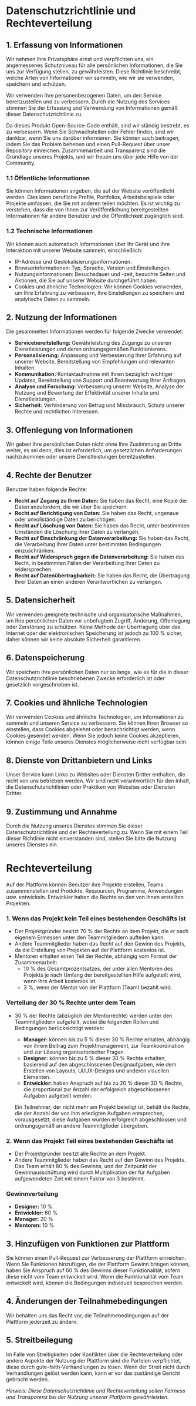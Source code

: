 # Datenschutzrichtlinie und Rechteverteilung

## 1. Erfassung von Informationen

Wir nehmen Ihre Privatsphäre ernst und verpflichten uns, ein angemessenes Schutzniveau für alle persönlichen Informationen, die Sie uns zur Verfügung stellen, zu gewährleisten. Diese Richtlinie beschreibt, welche Arten von Informationen wir sammeln, wie wir sie verwenden, speichern und schützen.

Wir verwenden Ihre personenbezogenen Daten, um den Service bereitzustellen und zu verbessern. Durch die Nutzung des Services stimmen Sie der Erfassung und Verwendung von Informationen gemäß dieser Datenschutzrichtlinie zu.

Da dieses Produkt Open-Source-Code enthält, sind wir ständig bestrebt, es zu verbessern. Wenn Sie Schwachstellen oder Fehler finden, sind wir dankbar, wenn Sie uns darüber informieren. Sie können auch beitragen, indem Sie das Problem beheben und einen Pull-Request über unser Repository einreichen. Zusammenarbeit und Transparenz sind die Grundlage unseres Projekts, und wir freuen uns über jede Hilfe von der Community.

### 1.1 Öffentliche Informationen

Sie können Informationen angeben, die auf der Website veröffentlicht werden. Dies kann berufliche Profile, Portfolios, Arbeitsbeispiele oder Projekte umfassen, die Sie mit anderen teilen möchten. Es ist wichtig zu verstehen, dass die von Ihnen zur Veröffentlichung bereitgestellten Informationen für andere Benutzer und die Öffentlichkeit zugänglich sind.

### 1.2 Technische Informationen

Wir können auch automatisch Informationen über Ihr Gerät und Ihre Interaktion mit unserer Website sammeln, einschließlich:

- IP-Adresse und Geolokalisierungsinformationen.
- Browserinformationen: Typ, Sprache, Version und Einstellungen.
- Nutzungsinformationen: Besuchsdauer und -zeit, besuchte Seiten und Aktionen, die Sie auf unserer Website durchgeführt haben.
- Cookies und ähnliche Technologien: Wir können Cookies verwenden, um Ihre Erfahrung zu verbessern, Ihre Einstellungen zu speichern und analytische Daten zu sammeln.

## 2. Nutzung der Informationen

Die gesammelten Informationen werden für folgende Zwecke verwendet:

- **Servicebereitstellung:** Gewährleistung des Zugangs zu unseren Dienstleistungen und deren ordnungsgemäßen Funktionierens.
- **Personalisierung:** Anpassung und Verbesserung Ihrer Erfahrung auf unserer Website, Bereitstellung von Empfehlungen und relevanten Inhalten.
- **Kommunikation:** Kontaktaufnahme mit Ihnen bezüglich wichtiger Updates, Bereitstellung von Support und Beantwortung Ihrer Anfragen.
- **Analyse und Forschung:** Verbesserung unserer Website, Analyse der Nutzung und Bewertung der Effektivität unserer Inhalte und Dienstleistungen.
- **Sicherheit:** Verhinderung von Betrug und Missbrauch, Schutz unserer Rechte und rechtlichen Interessen.

## 3. Offenlegung von Informationen

Wir geben Ihre persönlichen Daten nicht ohne Ihre Zustimmung an Dritte weiter, es sei denn, dies ist erforderlich, um gesetzlichen Anforderungen nachzukommen oder unsere Dienstleistungen bereitzustellen.

## 4. Rechte der Benutzer

Benutzer haben folgende Rechte:

- **Recht auf Zugang zu Ihren Daten:** Sie haben das Recht, eine Kopie der Daten anzufordern, die wir über Sie speichern.
- **Recht auf Berichtigung von Daten:** Sie haben das Recht, ungenaue oder unvollständige Daten zu berichtigen.
- **Recht auf Löschung von Daten:** Sie haben das Recht, unter bestimmten Umständen die Löschung Ihrer Daten zu verlangen.
- **Recht auf Einschränkung der Datenverarbeitung:** Sie haben das Recht, die Verarbeitung Ihrer Daten unter bestimmten Bedingungen einzuschränken.
- **Recht auf Widerspruch gegen die Datenverarbeitung:** Sie haben das Recht, in bestimmten Fällen der Verarbeitung Ihrer Daten zu widersprechen.
- **Recht auf Datenübertragbarkeit:** Sie haben das Recht, die Übertragung Ihrer Daten an einen anderen Verantwortlichen zu verlangen.

## 5. Datensicherheit

Wir verwenden geeignete technische und organisatorische Maßnahmen, um Ihre persönlichen Daten vor unbefugtem Zugriff, Änderung, Offenlegung oder Zerstörung zu schützen. Keine Methode der Übertragung über das Internet oder der elektronischen Speicherung ist jedoch zu 100 % sicher, daher können wir keine absolute Sicherheit garantieren.

## 6. Datenspeicherung

Wir speichern Ihre persönlichen Daten nur so lange, wie es für die in dieser Datenschutzrichtlinie beschriebenen Zwecke erforderlich ist oder gesetzlich vorgeschrieben ist.

## 7. Cookies und ähnliche Technologien

Wir verwenden Cookies und ähnliche Technologien, um Informationen zu sammeln und unseren Service zu verbessern. Sie können Ihren Browser so einstellen, dass Cookies abgelehnt oder benachrichtigt werden, wenn Cookies gesendet werden. Wenn Sie jedoch keine Cookies akzeptieren, können einige Teile unseres Dienstes möglicherweise nicht verfügbar sein.

## 8. Dienste von Drittanbietern und Links

Unser Service kann Links zu Websites oder Diensten Dritter enthalten, die nicht von uns betrieben werden. Wir sind nicht verantwortlich für den Inhalt, die Datenschutzrichtlinien oder Praktiken von Websites oder Diensten Dritter.

## 9. Zustimmung und Annahme

Durch die Nutzung unseres Dienstes stimmen Sie dieser Datenschutzrichtlinie und der Rechteverteilung zu. Wenn Sie mit einem Teil dieser Richtlinie nicht einverstanden sind, stellen Sie bitte die Nutzung unseres Dienstes ein.

# Rechteverteilung

Auf der Plattform können Benutzer ihre Projekte erstellen, Teams zusammenstellen und Produkte, Ressourcen, Programme, Anwendungen usw. entwickeln. Entwickler haben die Rechte an den von ihnen erstellten Projekten.

### 1. Wenn das Projekt kein Teil eines bestehenden Geschäfts ist

- Der Projektgründer besitzt 70 % der Rechte an dem Projekt, die er nach eigenem Ermessen unter den Teammitgliedern aufteilen kann.
- Andere Teammitglieder haben das Recht auf den Gewinn des Projekts, da die Erstellung von Projekten auf der Plattform kostenlos ist.
- Mentoren erhalten einen Teil der Rechte, abhängig vom Format der Zusammenarbeit:
  - 10 % des Gesamtprozentsatzes, der unter allen Mentoren des Projekts je nach Umfang der bereitgestellten Hilfe aufgeteilt wird, wenn ihre Arbeit kostenlos ist.
  - 3 %, wenn der Mentor von der Plattform (Team) bezahlt wird.

### Verteilung der 30 % Rechte unter dem Team

- 30 % der Rechte (abzüglich der Mentorrechte) werden unter den Teammitgliedern aufgeteilt, wobei die folgenden Rollen und Bedingungen berücksichtigt werden:

  - **Manager:** können bis zu 5 % dieser 30 % Rechte erhalten, abhängig von ihrem Beitrag zum Projektmanagement, zur Teamkoordination und zur Lösung organisatorischer Fragen.
  - **Designer:** können bis zu 5 % dieser 30 % Rechte erhalten, basierend auf den abgeschlossenen Designaufgaben, wie dem Erstellen von Layouts, UI/UX-Designs und anderen visuellen Elementen.
  - **Entwickler:** haben Anspruch auf bis zu 20 % dieser 30 % Rechte, die proportional zur Anzahl der erfolgreich abgeschlossenen Aufgaben aufgeteilt werden.

  Ein Teilnehmer, der nicht mehr am Projekt beteiligt ist, behält die Rechte, die der Anzahl der von ihm erledigten Aufgaben entsprechen, vorausgesetzt, diese Aufgaben wurden erfolgreich abgeschlossen und ordnungsgemäß an andere Teammitglieder übergeben.

### 2. Wenn das Projekt Teil eines bestehenden Geschäfts ist

- Der Projektgründer besitzt alle Rechte an dem Projekt.
- Andere Teammitglieder haben das Recht auf den Gewinn des Projekts. Das Team erhält 80 % des Gewinns, und der Zeitpunkt der Gewinnausschüttung wird durch Multiplikation der für Aufgaben aufgewendeten Zeit mit einem Faktor von 3 bestimmt.

### Gewinnverteilung

- **Designer:** 10 %
- **Entwickler:** 60 %
- **Manager:** 20 %
- **Mentoren:** 10 %

## 3. Hinzufügen von Funktionen zur Plattform

Sie können einen Pull-Request zur Verbesserung der Plattform einreichen. Wenn Sie Funktionen hinzufügen, die der Plattform Gewinn bringen können, haben Sie Anspruch auf 60 % des Gewinns dieser Funktionalität, sofern diese nicht vom Team entwickelt wird. Wenn die Funktionalität vom Team entwickelt wird, können die Bedingungen individuell besprochen werden.

## 4. Änderungen der Teilnahmebedingungen

Wir behalten uns das Recht vor, die Teilnahmebedingungen auf der Plattform jederzeit zu ändern.

## 5. Streitbeilegung

Im Falle von Streitigkeiten oder Konflikten über die Rechteverteilung oder andere Aspekte der Nutzung der Plattform sind die Parteien verpflichtet, diese durch gute-faith-Verhandlungen zu lösen. Wenn der Streit nicht durch Verhandlungen gelöst werden kann, kann er vor das zuständige Gericht gebracht werden.

_Hinweis: Diese Datenschutzrichtlinie und Rechteverteilung sollen Fairness und Transparenz bei der Nutzung unserer Plattform gewährleisten._
